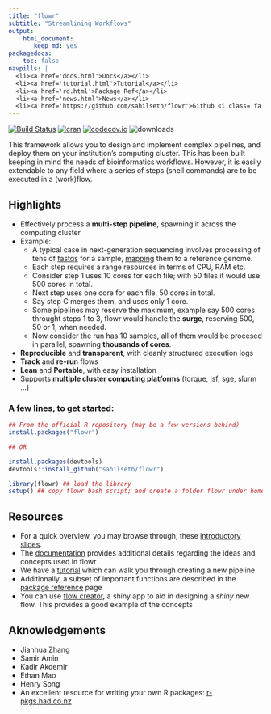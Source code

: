```yaml
---
title: "flowr"
subtitle: "Streamlining Workflows"
output: 
    html_document: 
       keep_md: yes
packagedocs:
    toc: false
navpills: |
  <li><a href='docs.html'>Docs</a></li>
  <li><a href='tutorial.html'>Tutorial</a></li>
  <li><a href='rd.html'>Package Ref</a></li>
  <li><a href='news.html'>News</a></li>
  <li><a href='https://github.com/sahilseth/flowr'>Github <i class='fa fa-github'></i></a></li>
---
```



[![Build Status](https://travis-ci.org/sahilseth/flowr.svg?branch=master)](https://travis-ci.org/sahilseth/flowr)
[![cran](http://www.r-pkg.org/badges/version/flowr)](http://cran.rstudio.com/web/packages/flowr/index.html)
[![codecov.io](http://codecov.io/github/sahilseth/flowr/coverage.svg?branch=devel)](http://codecov.io/github/sahilseth/flowr?branch=devel)
![downloads](http://cranlogs.r-pkg.org/badges/grand-total/flowr)


This framework allows you to design and implement complex pipelines, and
deploy them on your institution's computing cluster. This has been built
keeping in mind the needs of bioinformatics workflows. However, it is
easily extendable to any field where a series of steps (shell commands)
are to be executed in a (work)flow.

Highlights
----------

- Effectively process a **multi-step pipeline**, spawning it
across the computing cluster
- Example: 
	- A typical case in next-generation sequencing involves processing of tens of
   [fastqs](http://en.wikipedia.org/wiki/FASTQ_format) for a sample,
   [mapping](http://en.wikipedia.org/wiki/Sequence_alignment) them to a reference genome.
	- Each step requires a range resources in terms of CPU, RAM etc.
	- Consider step 1 uses 10 cores for each file; with 50 files it would use 500 cores in total.
	- Next step uses one core for each file, 50 cores in total.
	- Say step C merges them, and uses only 1 core.
	- Some pipelines may reserve the maximum, example say 500 cores throught steps 1 to 3, 
	flowr would handle the **surge**, reserving 500, 50 or 1; when needed.
	- Now consider the run has 10 samples, all of them would be procesed in
	 parallel, spawning **thousands of cores**.
-   **Reproducible** and **transparent**, with cleanly structured execution logs
-   **Track** and **re-run** flows
-   **Lean** and **Portable**, with easy installation
-   Supports **multiple cluster computing platforms** (torque, lsf, sge, slurm ...)

### A few lines, to get started:

``` r
## From the official R repository (may be a few versions behind)
install.packages("flowr")

## OR

install.packages(devtools)
devtools::install_github("sahilseth/flowr")

library(flowr) ## load the library
setup() ## copy flowr bash script; and create a folder flowr under home.
```

## Resources
- For a quick overview, you may browse through,
 these [introductory slides](http://sahilseth.github.io/slides/flowrintro).
- The [documentation](http://sahilseth.github.io/flowr/flowr/docs.html) provides additional details regarding
the ideas and concepts used in flowr
- We have a [tutorial](http://sahilseth.github.io/flowr/flowr/tutorial.html) which can walk you through creating a
new pipeline
- Additionally, a subset of important functions are described in the [package reference](http://sahilseth.github.io/flowr/flowr/rd.html)
page
- You can use [flow creator](https://sseth.shinyapps.io/flow_creator), a shiny app to aid in
	designing a *shiny* new flow. This provides a good example of the concepts



Aknowledgements
---------------

-   Jianhua Zhang
-   Samir Amin
-   Kadir Akdemir
-   Ethan Mao
-   Henry Song
-   An excellent resource for writing your own R packages:
    [r-pkgs.had.co.nz](r-pkgs.had.co.nz)

<!--why this license http://kbroman.org/pkg_primer/pages/licenses.html -->

